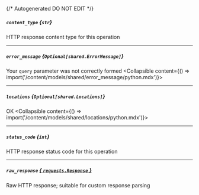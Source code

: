 {/* Autogenerated DO NOT EDIT  */}

##### `content_type` *{`str`}*
HTTP response content type for this operation

---
##### `error_message` *{`Optional[shared.ErrorMessage]`}*
Your `query` parameter was not correctly formed
<Collapsible content={() => import('/content/models/shared/error_message/python.mdx')}>
</Collapsible>

---
##### `locations` *{`Optional[shared.Locations]`}*
OK
<Collapsible content={() => import('/content/models/shared/locations/python.mdx')}>
</Collapsible>

---
##### `status_code` *{`int`}*
HTTP response status code for this operation

---
##### `raw_response` [*{ `requests.Response` }*](https://requests.readthedocs.io/en/latest/api/#requests.Response)
Raw HTTP response; suitable for custom response parsing

